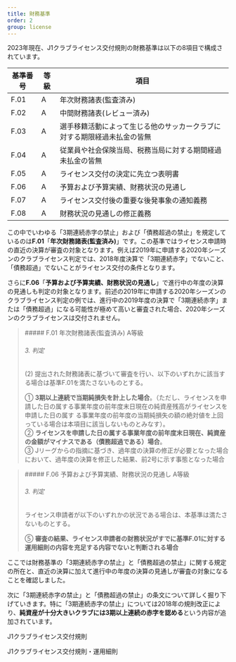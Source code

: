 ```yaml
---
title: 財務基準
order: 2
group: license
---
```


2023年現在、J1クラブライセンス交付規則の財務基準は以下の8項目で構成されています。

| 基準番号 | 等級 | 項目 |
|--------|------|-----|
| F.01 | A | 年次財務諸表(監査済み) |
| F.02 | A | 中間財務諸表(レビュー済み) |
| F.03 | A | 選手移籍活動によって生じる他のサッカークラブに対する期限経過未払金の皆無 |
| F.04 | A | 従業員や社会保険当局、税務当局に対する期間経過未払金の皆無 |
| F.05 | A | ライセンス交付の決定に先立つ表明書 |
| F.06 | A | 予算および予算実績、財務状況の見通し |
| F.07 | A | ライセンス交付後の重要な後発事象の通知義務 |
| F.08 | A | 財務状況の見通しの修正義務 |

この中でいわゆる「3期連続赤字の禁止」および「債務超過の禁止」を規定しているのは**F.01**「**年次財務諸表(監査済み)**」です。この基準ではライセンス申請時の直近の決算が審査の対象となります。例えば2019年に申請する2020年シーズンのクラブライセンス判定では、2018年度決算で「3期連続赤字」でないこと、「債務超過」でないことがライセンス交付の条件となります。

さらに**F.06**「**予算および予算実績、財務状況の見通し**」で進行中の年度の決算の見通しも判定の対象となります。前述の2019年に申請する2020年シーズンのクラブライセンス判定の例では、進行中の2019年度の決算で「3期連続赤字」または「債務超過」になる可能性が極めて高いと審査された場合、2020年シーズンのクラブライセンスは交付されません。

<Blockquote title="Jリーグクラブライセンス交付規則・運用細則 2019">
  ##### F.01 年次財務諸表(監査済み) A等級

  ###### 3. 判定

  (2) 提出された財務諸表に基づいて審査を行い、以下のいずれかに該当する場合は基準F.01を満たさないものとする。

  ① **3期以上連続で当期純損失を計上した場合**。（ただし、ライセンスを申請した日の属する事業年度の前年度末日現在の純資産残高がライセンスを申請した日の属す
  る事業年度の前年度の当期純損失の額の絶対値を上回っている場合は本項目に該当しないものとみなす）。  
  ② **ライセンスを申請した日の属する事業年度の前年度末日現在、純資産の金額がマイナスである（債務超過である）場合**。  
  ③ Jリーグからの指摘に基づき、過年度の決算の修正が必要となった場合において、過年度の決算を修正した結果、前2号に示す事態となった場合
</Blockquote>

<Blockquote title="Jリーグクラブライセンス交付規則・運用細則 2019">
  ##### F.06 予算および予算実績、財務状況の見通し A等級

  ###### 3. 判定

  ライセンス申請者が以下のいずれかの状況である場合は、本基準は満たさないものとする。

  ⑤ **審査の結果、ライセンス申請者の財務状況がすでに基準F.01に対する運用細則の内容を充足する内容でないと判断される場合**
</Blockquote>

ここでは財務基準の「3期連続赤字の禁止」と「債務超過の禁止」に関する規定の所在と、直近の決算に加えて進行中の年度の決算の見通しが審査の対象になることを確認しました。

次に「3期連続赤字の禁止」と「債務超過の禁止」の条文について詳しく掘り下げていきます。特に「3期連続赤字の禁止」については2018年の規則改正により、**純資産が十分大きいクラブには3期以上連続の赤字を認める**という内容が追加されています。

<PanelLink href="https://aboutj.jleague.jp/corporate/wp-content/themes/j_corp/assets/pdf/01_clublicense20230101.pdf">J1クラブライセンス交付規則</PanelLink>

<PanelLink href="https://aboutj.jleague.jp/corporate/wp-content/themes/j_corp/assets/pdf/02_clublicense20230101_2.pdf">J1クラブライセンス交付規則・運用細則</PanelLink>
